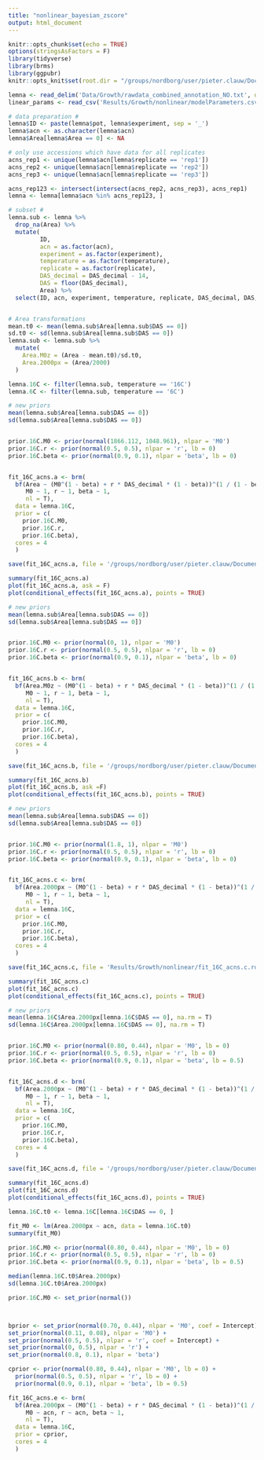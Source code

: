 ```yaml
---
title: "nonlinear_bayesian_zscore"
output: html_document
---
```


```r
knitr::opts_chunk$set(echo = TRUE)
options(stringsAsFactors = F)
library(tidyverse)
library(brms)
library(ggpubr)
knitr::opts_knit$set(root.dir = "/groups/nordborg/user/pieter.clauw/Documents/Experiments/UltimateQandD/")
```


```r
lemna <- read_delim('Data/Growth/rawdata_combined_annotation_NO.txt', delim = '\t')
linear_params <- read_csv('Results/Growth/nonlinear/modelParameters.csv')
```
```r
# data preparation #
lemna$ID <- paste(lemna$pot, lemna$experiment, sep = '_')
lemna$acn <- as.character(lemna$acn)
lemna$Area[lemna$Area == 0] <- NA

# only use accessions which have data for all replicates
acns_rep1 <- unique(lemna$acn[lemna$replicate == 'rep1'])
acns_rep2 <- unique(lemna$acn[lemna$replicate == 'rep2'])
acns_rep3 <- unique(lemna$acn[lemna$replicate == 'rep3'])

acns_rep123 <- intersect(intersect(acns_rep2, acns_rep3), acns_rep1)
lemna <- lemna[lemna$acn %in% acns_rep123, ]

# subset #
lemna.sub <- lemna %>%
  drop_na(Area) %>%
  mutate(
         ID,
         acn = as.factor(acn),
         experiment = as.factor(experiment),
         temperature = as.factor(temperature),
         replicate = as.factor(replicate),
         DAS_decimal = DAS_decimal - 14,
         DAS = floor(DAS_decimal),
         Area) %>%
  select(ID, acn, experiment, temperature, replicate, DAS_decimal, DAS, Area)


# Area transformations
mean.t0 <- mean(lemna.sub$Area[lemna.sub$DAS == 0])
sd.t0 <- sd(lemna.sub$Area[lemna.sub$DAS == 0])
lemna.sub <- lemna.sub %>%
  mutate(
    Area.M0z = (Area - mean.t0)/sd.t0,
    Area.2000px = (Area/2000)
  )

lemna.16C <- filter(lemna.sub, temperature == '16C')
lemna.6C <- filter(lemna.sub, temperature == '6C')
```


```r
# new priors
mean(lemna.sub$Area[lemna.sub$DAS == 0])
sd(lemna.sub$Area[lemna.sub$DAS == 0])


prior.16C.M0 <- prior(normal(1866.112, 1048.961), nlpar = 'M0')
prior.16C.r <- prior(normal(0.5, 0.5), nlpar = 'r', lb = 0)
prior.16C.beta <- prior(normal(0.9, 0.1), nlpar = 'beta', lb = 0)


fit_16C_acns.a <- brm(
  bf(Area ~ (M0^(1 - beta) + r * DAS_decimal * (1 - beta))^(1 / (1 - beta)),
     M0 ~ 1, r ~ 1, beta ~ 1,
     nl = T),
  data = lemna.16C,
  prior = c(
    prior.16C.M0,
    prior.16C.r,
    prior.16C.beta),
  cores = 4
  )

save(fit_16C_acns.a, file = '/groups/nordborg/user/pieter.clauw/Documents/Experiments/UltimateQandD/Results/Growth/nonlinear/fit_16C_acns.a.rda')

summary(fit_16C_acns.a)
plot(fit_16C_acns.a, ask = F)
plot(conditional_effects(fit_16C_acns.a), points = TRUE)
```


```r
# new priors
mean(lemna.sub$Area[lemna.sub$DAS == 0])
sd(lemna.sub$Area[lemna.sub$DAS == 0])


prior.16C.M0 <- prior(normal(0, 1), nlpar = 'M0')
prior.16C.r <- prior(normal(0.5, 0.5), nlpar = 'r', lb = 0)
prior.16C.beta <- prior(normal(0.9, 0.1), nlpar = 'beta', lb = 0)


fit_16C_acns.b <- brm(
  bf(Area.M0z ~ (M0^(1 - beta) + r * DAS_decimal * (1 - beta))^(1 / (1 - beta)),
     M0 ~ 1, r ~ 1, beta ~ 1,
     nl = T),
  data = lemna.16C,
  prior = c(
    prior.16C.M0,
    prior.16C.r,
    prior.16C.beta),
  cores = 4
  )

save(fit_16C_acns.b, file = '/groups/nordborg/user/pieter.clauw/Documents/Experiments/UltimateQandD/Results/Growth/nonlinear/fit_16C_acns.b.rda')

summary(fit_16C_acns.b)
plot(fit_16C_acns.b, ask =F)
plot(conditional_effects(fit_16C_acns.b), points = TRUE)
```

```r
# new priors
mean(lemna.sub$Area[lemna.sub$DAS == 0])
sd(lemna.sub$Area[lemna.sub$DAS == 0])


prior.16C.M0 <- prior(normal(1.8, 1), nlpar = 'M0')
prior.16C.r <- prior(normal(0.5, 0.5), nlpar = 'r', lb = 0)
prior.16C.beta <- prior(normal(0.9, 0.1), nlpar = 'beta', lb = 0)


fit_16C_acns.c <- brm(
  bf(Area.2000px ~ (M0^(1 - beta) + r * DAS_decimal * (1 - beta))^(1 / (1 - beta)),
     M0 ~ 1, r ~ 1, beta ~ 1,
     nl = T),
  data = lemna.16C,
  prior = c(
    prior.16C.M0,
    prior.16C.r,
    prior.16C.beta),
  cores = 4
  )

save(fit_16C_acns.c, file = 'Results/Growth/nonlinear/fit_16C_acns.c.rda')

summary(fit_16C_acns.c)
plot(fit_16C_acns.c)
plot(conditional_effects(fit_16C_acns.c), points = TRUE)
```


```r
# new priors
mean(lemna.16C$Area.2000px[lemna.16C$DAS == 0], na.rm = T)
sd(lemna.16C$Area.2000px[lemna.16C$DAS == 0], na.rm = T)


prior.16C.M0 <- prior(normal(0.80, 0.44), nlpar = 'M0', lb = 0)
prior.16C.r <- prior(normal(0.5, 0.5), nlpar = 'r', lb = 0)
prior.16C.beta <- prior(normal(0.9, 0.1), nlpar = 'beta', lb = 0.5)


fit_16C_acns.d <- brm(
  bf(Area.2000px ~ (M0^(1 - beta) + r * DAS_decimal * (1 - beta))^(1 / (1 - beta)),
     M0 ~ 1, r ~ 1, beta ~ 1,
     nl = T),
  data = lemna.16C,
  prior = c(
    prior.16C.M0,
    prior.16C.r,
    prior.16C.beta),
  cores = 4
  )

save(fit_16C_acns.d, file = '/groups/nordborg/user/pieter.clauw/Documents/Experiments/UltimateQandD/Results/Growth/nonlinear/fit_16C_acns.d.rda')

summary(fit_16C_acns.d)
plot(fit_16C_acns.d)
plot(conditional_effects(fit_16C_acns.d), points = TRUE)
```


```r
lemna.16C.t0 <- lemna.16C[lemna.16C$DAS == 0, ]

fit_M0 <- lm(Area.2000px ~ acn, data = lemna.16C.t0)
summary(fit_M0)

prior.16C.M0 <- prior(normal(0.80, 0.44), nlpar = 'M0', lb = 0)
prior.16C.r <- prior(normal(0.5, 0.5), nlpar = 'r', lb = 0)
prior.16C.beta <- prior(normal(0.9, 0.1), nlpar = 'beta', lb = 0.5)

median(lemna.16C.t0$Area.2000px)
sd(lemna.16C.t0$Area.2000px)

prior.16C.M0 <- set_prior(normal())



bprior <- set_prior(normal(0.70, 0.44), nlpar = 'M0', coef = Intercept) +
set_prior(normal(0.11, 0.08), nlpar = 'M0') +
set_prior(normal(0.5, 0.5), nlpar = 'r', coef = Intercept) +
set_prior(normal(0, 0.5), nlpar = 'r') +
set_prior(normal(0.8, 0.1), nlpar = 'beta')

cprior <- prior(normal(0.80, 0.44), nlpar = 'M0', lb = 0) +
  prior(normal(0.5, 0.5), nlpar = 'r', lb = 0) +
  prior(normal(0.9, 0.1), nlpar = 'beta', lb = 0.5)

fit_16C_acns.e <- brm(
  bf(Area.2000px ~ (M0^(1 - beta) + r * DAS_decimal * (1 - beta))^(1 / (1 - beta)),
     M0 ~ acn, r ~ acn, beta ~ 1,
     nl = T),
  data = lemna.16C,
  prior = cprior,
  cores = 4
  )


```





